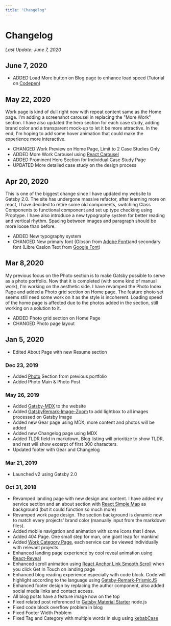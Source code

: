 ```yaml
---
title: "Changelog"
---
```


# Changelog

_Last Update: June 7, 2020_

## June 7, 2020

- ADDED Load More button on Blog page to enhance load speed (Tutorial on [Codepen](https://codepen.io/grantdotlocal/pen/zReNgE))


## May 22, 2020

Work page is kind of dull right now with repeat content same as the Home page. I'm adding a screenshot carousel in replacing the "More Work" section. I have also updated the hero section for each case study, adding brand color and a transparent mock-up to let it be more attractive. In the end, I'm hoping to add some hover animation that could make the experience more interactive. 

- CHANGED Work Preview on Home Page, Limit to 2 Case Studies Only
- ADDED More Work Carousel using [React Carousel](https://github.com/brainhubeu/react-carousel)
- ADDED Prominent Hero Section for Individual Case Study Page
- UPDATED More detailed case study on the design process

## Apr 20, 2020

This is one of the biggest change since I have updated my website to Gatsby 2.0. The site has undergone massive refactor, after learning more on react, I have decided to retire some old components, switching Class Components to functional component and set up type checking using Proptype. I have also introduce a new typography system for better reading and vertical rhythm. Spacing between images and paragraph should be more loose than before. 

- ADDED New typography system
- CHANGED New primary font (Gibson from [Adobe Font](https://fonts.adobe.com/fonts/gibson))and secondary font (Libre Caslon Text from [Google Font](https://fonts.google.com/specimen/Libre+Caslon+Text))

## Mar 8,2020

My previous focus on the Photo section is to make Gatsby possible to serve as a photo portfolio. Now that it is completed (with some kind of manual work), I'm working on the aesthetic side. I have revamped the Photo Index Page and added a Photo grid section on Home page. The feature photo set seems still need some work on it as the style is incoherent. Loading speed of the home page is affected due to the photos added in the section, still working on a solution to it. 

- ADDED Photo grid section on Home Page
- CHANGED Photo page layout 

## Jan 5, 2020

- Edited About Page with new Resume section

### Dec 23, 2019

- Added [Photo](http://desktopofsamue.com/photo) Section from previous portfolio
- Added Photo Main & Photo Post

### May 26, 2019

- Added [Gatsby-MDX](https://github.com/search?q=gatsby-mdx) to the website
- Added [GatsbyRemark-Image-Zoom](https://github.com/premieroctet/gatsby-remark-images-zoom) to add lightbox to all images processed on Gatsby Image
- Added new Gear page using MDX, more content and photos will be added
- Added new Changelog page using MDX
- Added TLDR field in markdown, Blog listing will prioritize to show TLDR, and rest will show excerpt of first 300 characters.
- Updated footer with Gear and Changelog

### Mar 21, 2019

- Launched v2 using Gatsby 2.0

### Oct 31, 2018

- Revamped landing page with new design and content. I have added my service section and an about section with [React Simple Map](http://react-simple-maps.io) as background (but it could function so much more)
- Revamped work page design. The section background is dynamic now to match every projects' brand color (manually input from the markdown files).
- Added mobile navigation and animation with some icons that I drew.
- Added 404 Page. One small step for man, one giant leap for mankind
- Added [Work Category Page](http://localhost:8000/categories/ui-ux-design), each service can be viewed individually with relevant projects
- Enhanced landing page experience by cool reveal animation using [React-Reveal](https://www.react-reveal.com/)
- Enhanced scroll animation using [React Anchor Link Smooth Scroll](https://github.com/mauricevancooten/react-anchor-link-smooth-scroll) when you click Get In Touch on landing page
- Enhanced blog reading experience especially with code block. Code will highlight according to the language using [Gatsby-Remark-PrismicJS](https://www.gatsbyjs.org/packages/gatsby-remark-prismjs/)
- Enhanced footer design by replacing the author component, also added social media links and contact access.
- All blog posts have a feature image now on the top
- Fixed related post referenced to [Gatsby Material Starter](https://github.com/Vagr9K/gatsby-material-starter/blob/master/gatsby-node.js) node.js
- Fixed code block overflow problem in blog
- Fixed Footer Width Problem
- Fixed Tag and Category with multiple words in slug using [kebabCase](https://lodash.com/docs#kebabCase)
